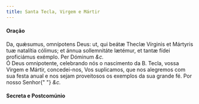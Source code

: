 ```yaml
---
title: Santa Tecla, Virgem e Mártir
---
```


<h4 class="text-center">Oração</h4>
<div class="grid grid-cols-2 gap-5">
  <span class="text-justify">
    Da, quǽsumus, omnípotens Deus: ut, qui beátæ Theclæ Vírginis et Mártyris tuæ
    natalítia cólimus; et ánnua sollemnitáte lætémur, et tantæ fídei proficiámus
    exémplo. Per Dóminum <em>&c.</em>
  </div>
  <span class="text-justify">
    Ó Deus omnipotente, celebrando nós o nascimento da B. Tecla, vossa Virgem e
    Mártir, concedei-nos, Vos suplicamos, que nos alegremos com sua festa anual
    e nos sejam proveitosos os exemplos da sua grande fé. Por nosso Senhor{" "}
    <em>&c.</em>
  </div>
</div>

<h4 class="text-center">Secreta e Postcomúnio</h4>
